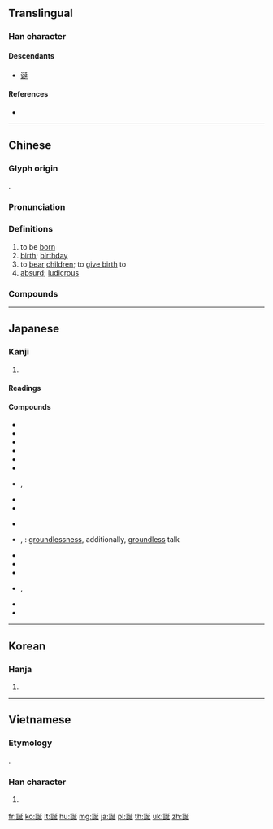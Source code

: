 {{character info/new}}
{{also|诞}}
==Translingual==

===Han character===
{{Han char|rn=149|rad=言|as=07|sn=14|four=02641|canj=YRNKM|ids=⿰言延}}

====Descendants====
* [[诞]]

====References====
* {{Han ref|kx=1162.050|dkj=35692|dj=1627.030|hdz=63965.100|uh=8A95|ud=35477|bh=BDCF|bd=48591}}

----

==Chinese==
{{zh-forms|s=诞|alt=𧩙}}

===Glyph origin===
{{Han etym}}
{{Han compound|言|c1=s|t1=word, speech|延|c2=p|ls=psc}}.

===Pronunciation===
{{zh-pron
|m=dàn
|c=daan3,daan6
|h=pfs=tan
|mn=tàn
|mc=y
|oc=y
|ma=y
|cat=v,n,a
}}

===Definitions===
{{zh-hanzi}}

# to be [[born]]
# [[birth]]; [[birthday]]
# to [[bear]] [[children]]; to [[give birth]] to
# [[absurd]]; [[ludicrous]]

===Compounds===
{{zh-der|怪誕不經|怪誕劇|恢誕|冥誕|佛誕節|夸誕|怪誕|佛誕日|媽祖誕辰|壽誕|妄誕|放誕不羈|放誕風流|放誕詭僻|散誕|狂誕|欺誕|漫誕不稽|矯誕|放誕|誕放|聖誕|虛誕|聖誕樹|耶誕卡|誕登道岸|詭誕|華誕|誕生|聖誕百合|耶誕老人|聖誕夜|聖誕節|縱誕|荒誕不經|耶誕夜|誕罔不經|迂誕|陶誕|聖誕紅|聖誕老人|聖誕卡|觀音誕|誕章|閎誕|誕辰|荒誕無稽|誕謾|誕聖|誕妄|誇誕|誑誕|耶誕節|詭譎怪誕|荒誕|耶誕樹}}

----

==Japanese==

===Kanji===
{{ja-kanji|grade=6|rs=言07}}

# {{defn|lang=ja|sort=言07}}

====Readings====
{{ja-readings|goon=[[だん]] (dan)|kanon=[[たん]] (tan)|kun=[[いつわる]] (itsuwaru)}}

====Compounds====
{{der-top|Compounds}}
* {{ja-r|生誕|せいたん}}
* {{ja-r|誕生|たんじょう}}
* {{ja-r|誕生日|たんじょうび}}
* {{ja-r|虚誕|きょたん}}
* {{ja-r|荒誕|こうたん}}
* {{ja-r|降誕|こうたん}}
* {{ja-r|御降誕|ごこうたん}}, {{ja-r|ご降誕|ごこうたん}}
* {{ja-r|再誕|さいたん}}
* {{ja-r|聖誕祭|せいたんさい}}
{{der-mid}}
* {{ja-r|初誕生|はつたんじょう}}
* {{ja-r|妄誕|もうたん}}, {{ja-r|妄誕|ぼうたん}}: [[groundlessness]], additionally, [[groundless]] talk
* {{ja-r|誕生祝い|たんじょういわい}}
* {{ja-r|誕生石|たんじょうせき}}
* {{ja-r|天皇誕生日|てんのうたんじょうび}}
* {{ja-r|御誕生日おめでとうございます|おたんじょうびおめでとうございます}}, {{ja-r|お誕生日おめでとうございます|おたんじょうびおめでとうございます}}
* {{ja-r|誕辰|たんしん}}
* {{ja-r|生誕百年|せいたんひゃくねん}}
{{der-bottom}}

----

==Korean==

===Hanja===
{{ko-hanja|hangeul=탄|eumhun=|rv=tan|mr=t'an|y=than}}

# {{defn|lang=ko|sort=言07}}

----

==Vietnamese==

===Etymology===
{{Han compound|言|t1=ngôn|延|t2=diên}}.

===Han character===
{{vi-hantu|[[đản]]|rs=言07}}

# {{defn|lang=vi|sort=言07}}

[[fr:誕]]
[[ko:誕]]
[[lt:誕]]
[[hu:誕]]
[[mg:誕]]
[[ja:誕]]
[[pl:誕]]
[[th:誕]]
[[uk:誕]]
[[zh:誕]]